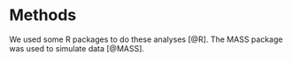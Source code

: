 # Methods

We used some R packages to do these analyses [@R]. The MASS package was used to simulate data [@MASS].
